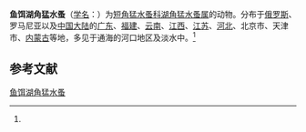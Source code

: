 {{Speciesbox
| name = 鱼饵湖角猛水蚤
| status = 
| status_system = 
| image = 
| genus = Limnocletodes
| species = behningi
| authority = (Borutzky, 1926)<ref name='id12545'>{{cite web| url =http://www.bioinfo.cn/db05/BjdwSpecies.php?action=view&id=12545| title =鱼饵湖角猛水蚤| work =《中国动物物种编目数据库》| publisher =中国科学院微生物研究所| author =中国科学院动物研究所| accessdate =2009-04-28| deadurl =yes| archiveurl =https://web.archive.org/web/20160305091903/http://www.bioinfo.cn/db05/BjdwSpecies.php?action=view&id=12545| archivedate =2016-03-05}}</ref>
}}

'''鱼饵湖角猛水蚤'''（[[学名|学名]]：{{lang|la|''Limnocletodes behningi''}}）为[[短角猛水蚤科|短角猛水蚤科]][[湖角猛水蚤属|湖角猛水蚤属]]的动物。分布于[[俄罗斯|俄罗斯]]、罗马尼亚以及[[中国大陆|中国大陆]]的[[广东|广东]]、[[福建|福建]]、[[云南|云南]]、[[江西|江西]]、[[江苏|江苏]]、[[河北|河北]]、北京市、天津市、[[内蒙古|内蒙古]]等地，多见于通海的河口地区及淡水中。<ref name='id12545'/>

== 参考文献 ==
{{reflist}}

{{Wikispecies|Limnocletodes behningi}}
{{Taxonbar|from=Q6560257}}

[[Category:湖角猛水蚤属|鱼饵湖角猛水蚤]]


{{节肢动物小作品}}